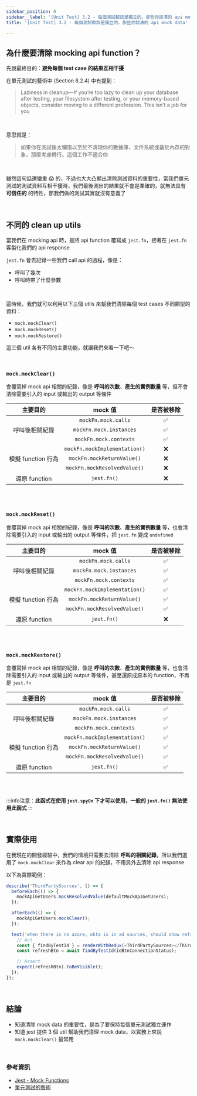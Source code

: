 ```yaml
---
sidebar_position: 0
sidebar__label: '[Unit Test] 3.2 - 每個測試都該是獨立的，那些你該清的 api mock data'
title: '[Unit Test] 3.2 - 每個測試都該是獨立的，那些你該清的 api mock data'

---
```



## 為什麼要清除 mocking api function？

先說最終目的：**避免每個 test case 的結果互相干擾**

在單元測試的藝術中 (Section 8.2.4) 中有提到：

> Laziness in cleanup—If you’re too lazy to clean up your database after testing,
your filesystem after testing, or your memory-based objects, consider moving to
a different profession. This isn’t a job for you

<br />

意思就是：
> 如果你在測試後太懶惰以至於不清理你的數據庫、文件系統或基於內存的對象，那麼考慮轉行。這個工作不適合你

<br />

雖然這句話還蠻重 😱 的，不過也大大凸顯出清除測試資料的重要性，當我們單元測試的測試資料互相干擾時，我們最後測出的結果就不會是準確的，就無法具有 **可信任的** 的特性，那我們做的測試其實就沒有意義了



<br />


## 不同的 clean up utils
當我們在 mocking api 時，是將 api function 覆寫成 `jest.fn`，接著在 `jest.fn` 客製化我們的 api response

`jest.fn` 會去記錄一些我們 call api 的過程，像是：
- 呼叫了幾次
- 呼叫時帶了什麼參數

<br />

這時候，我們就可以利用以下三個 utils 來幫我們清除每個 test cases 不同類型的資料：

- `mock.mockClear()`
- `mock.mockReset()`
- `mock.mockRestore()`

這三個 util 各有不同的主要功能，就讓我們來看一下吧～

<br />


### `mock.mockClear()`

會覆寫掉 mock api 相關的紀錄，像是 **呼叫的次數**、**產生的實例數量** 等，但不會清除需要引入的 input 或輸出的 output 等條件


<table>
    <thead>
        <tr>
            <th align="center">主要目的</th>
            <th align="center">mock 值</th>
            <th align="center">是否被移除</th>
        </tr>
    </thead>
    <tbody>
        <tr>
            <td align="center" rowspan="3">呼叫後相關紀錄</td>
            <td align="center"><code>mockFn.mock.calls</code></td>
            <td align="center">✅</td>
        </tr>
        <tr>
            <td align="center"><code>mockFn.mock.instances</code></td>
            <td align="center">✅</td>
        </tr>
        <tr>
            <td align="center"><code>mockFn.mock.contexts</code></td>
            <td align="center">✅</td>
        </tr>
        <tr>
            <td align="center" rowspan="3">模擬 function 行為</td>
            <td align="center"><code>mockFn.mockImplementation()</code></td>
            <td align="center">❌</td>
        </tr>
        <tr>
            <td align="center"><code>mockFn.mockReturnValue()</code></td>
            <td align="center">❌</td>
        </tr>
        <tr>
            <td align="center"><code>mockFn.mockResolvedValue()</code></td>
            <td align="center">❌</td>
        </tr>
        <tr>
            <td align="center">還原 function</td>
            <td align="center"><code>jest.fn()</code></td>
            <td align="center">❌</td>
        </tr>
    </tbody>
</table>


<br /><br />

### `mock.mockReset()`

會覆寫掉 mock api 相關的紀錄，像是 **呼叫的次數**、**產生的實例數量** 等，也會清除需要引入的 input 或輸出的 output 等條件，把 `jest.fn` 變成 `undefined`


<table>
    <thead>
        <tr>
            <th align="center">主要目的</th>
            <th align="center">mock 值</th>
            <th align="center">是否被移除</th>
        </tr>
    </thead>
    <tbody>
        <tr>
            <td align="center" rowspan="3">呼叫後相關紀錄</td>
            <td align="center"><code>mockFn.mock.calls</code></td>
            <td align="center">✅</td>
        </tr>
        <tr>
            <td align="center"><code>mockFn.mock.instances</code></td>
            <td align="center">✅</td>
        </tr>
        <tr>
            <td align="center"><code>mockFn.mock.contexts</code></td>
            <td align="center">✅</td>
        </tr>
        <tr>
            <td align="center" rowspan="3">模擬 function 行為</td>
            <td align="center"><code>mockFn.mockImplementation()</code></td>
            <td align="center">✅</td>
        </tr>
        <tr>
            <td align="center"><code>mockFn.mockReturnValue()</code></td>
            <td align="center">✅</td>
        </tr>
        <tr>
            <td align="center"><code>mockFn.mockResolvedValue()</code></td>
            <td align="center">✅</td>
        </tr>
        <tr>
            <td align="center">還原 function</td>
            <td align="center"><code>jest.fn()</code></td>
            <td align="center">❌</td>
        </tr>
    </tbody>
</table>


<br /><br />

### `mock.mockRestore()`

會覆寫掉 mock api 相關的紀錄，像是 **呼叫的次數**、**產生的實例數量** 等，也會清除需要引入的 input 或輸出的 output 等條件，甚至還原成原本的 function，不再是 `jest.fn`



<table>
    <thead>
        <tr>
            <th align="center">主要目的</th>
            <th align="center">mock 值</th>
            <th align="center">是否被移除</th>
        </tr>
    </thead>
    <tbody>
        <tr>
            <td align="center" rowspan="3">呼叫後相關紀錄</td>
            <td align="center"><code>mockFn.mock.calls</code></td>
            <td align="center">✅</td>
        </tr>
        <tr>
            <td align="center"><code>mockFn.mock.instances</code></td>
            <td align="center">✅</td>
        </tr>
        <tr>
            <td align="center"><code>mockFn.mock.contexts</code></td>
            <td align="center">✅</td>
        </tr>
        <tr>
            <td align="center" rowspan="3">模擬 function 行為</td>
            <td align="center"><code>mockFn.mockImplementation()</code></td>
            <td align="center">✅</td>
        </tr>
        <tr>
            <td align="center"><code>mockFn.mockReturnValue()</code></td>
            <td align="center">✅</td>
        </tr>
        <tr>
            <td align="center"><code>mockFn.mockResolvedValue()</code></td>
            <td align="center">✅</td>
        </tr>
        <tr>
            <td align="center">還原 function</td>
            <td align="center"><code>jest.fn()</code></td>
            <td align="center">✅</td>
        </tr>
    </tbody>
</table>

<br /><br />


:::info注意：**此函式在使用 `jest.spyOn` 下才可以使用，一般的 `jest.fn()` 無法使用此函式**
:::

<br />


## 實際使用

在我現在的開發經驗中，我們的情境只需要去清除 **呼叫的相關紀錄**，所以我們選用了 `mock.mockClear` 來作為 clear api 的紀錄，不用另外去清除 api response

以下為實際範例：


```js
describe('ThirdPartySources', () => {
  beforeEach(() => {
    mockApiGetUsers.mockResolvedValue(defaultMockApiGetUsers);
  });

  afterEach(() => {
    mockApiGetUsers.mockClear();
  });

  test('when there is no azure, okta is in ad sources, should show refresh status button', async () => {
    // Act
    const { findByTestId } = renderWithRedux(<ThirdPartySources></ThirdPartySources>);
    const refreshBtn = await findByTestId(idBtnConnectionStatus);

    // Assert
    expect(refreshBtn).toBeVisible();
  });
});
```

<br />

## 結論
- 知道清除 mock data 的重要性，是為了要保持每個單元測試獨立運作
- 知道 jest 提供 3 個 util 幫助我們清理 mock data，以實務上來說 `mock.mockClear()` 最常用

<br />

### 參考資訊
- [Jest - Mock Functions](https://jestjs.io/docs/mock-function-api#mockfnmockclear)
- [單元測試的藝術](https://www.tenlong.com.tw/products/9787115360359?list_name=c-unit-test)

<br />